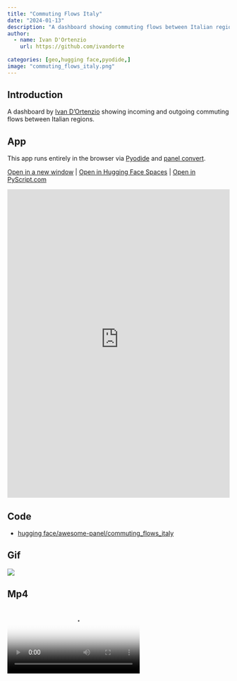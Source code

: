 ```yaml
---
title: "Commuting Flows Italy"
date: "2024-01-13"
description: "A dashboard showing commuting flows between Italian regions"
author:
  - name: Ivan D'Ortenzio
    url: https://github.com/ivandorte
    
categories: [geo,hugging face,pyodide,]
image: "commuting_flows_italy.png"
---
```


## Introduction

A dashboard by [Ivan D'Ortenzio](https://github.com/ivandorte) showing incoming and outgoing commuting flows between Italian regions.

## App

This app runs entirely in the browser via [Pyodide](https://pyodide.org) and [panel convert](https://panel.holoviz.org/how_to/wasm/convert.html).

<a href="https://awesome-panel-commuting-flows-italy.static.hf.space" target="_blank">Open in a new window</a> | <a href="https://huggingface.co/spaces/awesome-panel/commuting_flows_italy" target="_blank">Open in Hugging Face Spaces</a> | <a href="https://pyscript.com/@awesome-panel/streaming-number-indicators" target="_blank">Open in PyScript.com</a>

<iframe
	src="https://awesome-panel-commuting-flows-italy.static.hf.space"
	frameborder="0"
	style="width:100%;height:700px"
></iframe>

## Code

- [hugging face/awesome-panel/commuting_flows_italy](https://huggingface.co/spaces/awesome-panel/commuting_flows_italy/tree/main)

## Gif

<img src="commuting_flows_italy.gif"></img>

## Mp4

<video poster="commuting_flows_italy.png" controls>
  <source src="commuting_flows_italy.mp4" type="video/mp4">
  Your browser does not support HTML video.
</video>

## Png

<img src="commuting_flows_italy.png"></img>

## Social

Please share on social media. Thanks.

<a href="https://twitter.com/awesome_panel" target="_blank"><i class="bi bi-twitter"></i></a> <a href="https://www.linkedin.com/company/awesome-panel-org" target="_blank"><i class="bi bi-linkedin"></i></a>